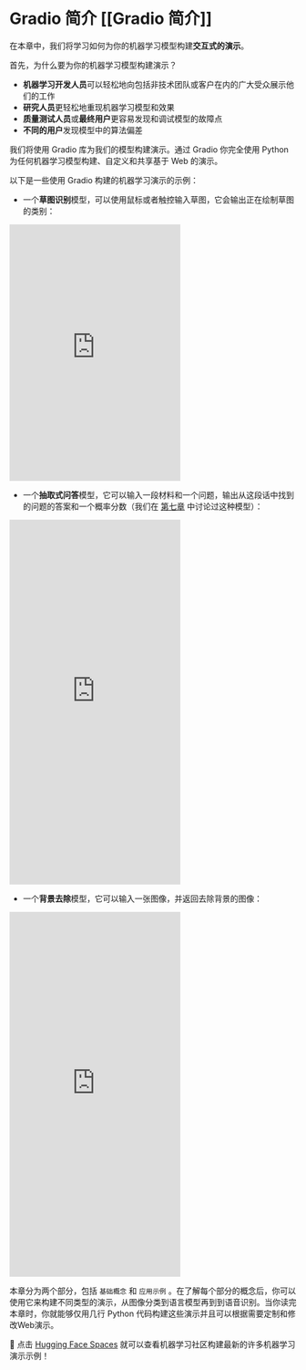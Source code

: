 # Gradio 简介 [[Gradio 简介]]

在本章中，我们将学习如何为你的机器学习模型构建**交互式的演示**。

首先，为什么要为你的机器学习模型构建演示？

- **机器学习开发人员**可以轻松地向包括非技术团队或客户在内的广大受众展示他们的工作
- **研究人员**更轻松地重现机器学习模型和效果
- **质量测试人员**或**最终用户**更容易发现和调试模型的故障点
- **不同的用户**发现模型中的算法偏差

我们将使用 Gradio 库为我们的模型构建演示。通过 Gradio 你完全使用 Python 为任何机器学习模型构建、自定义和共享基于 Web 的演示。

以下是一些使用 Gradio 构建的机器学习演示的示例：

* 一个**草图识别**模型，可以使用鼠标或者触控输入草图，它会输出正在绘制草图
的类别：

<iframe src="https://course-demos-draw2.hf.space" frameBorder="0" height="450" title="Gradio app" class="container p-0 flex-grow space-iframe" allow="accelerometer; ambient-light-sensor; autoplay; battery; camera; document-domain; encrypted-media; fullscreen; geolocation; gyroscope; layout-animations; legacy-image-formats; magnetometer; microphone; midi; oversized-images; payment; picture-in-picture; publickey-credentials-get; sync-xhr; usb; vr ; wake-lock; xr-spatial-tracking" sandbox="allow-forms allow-modals allow-popups allow-popups-to-escape-sandbox allow-same-origin allow-scripts allow-downloads"></iframe>

* 一个**抽取式问答**模型，它可以输入一段材料和一个问题，输出从这段话中找到的问题的答案和一个概率分数（我们在 [第七章](/course/chapter7/7) 中讨论过这种模型）：

<iframe src="https://course-demos-question-answering-simple.hf.space" frameBorder="0" height="640" title="Gradio app" class="container p-0 flex-grow space-iframe" allow="accelerometer; ambient-light-sensor; autoplay; battery; camera; document-domain; encrypted-media; fullscreen; geolocation; gyroscope; layout-animations; legacy-image-formats; magnetometer; microphone; midi; oversized-images; payment; picture-in-picture; publickey-credentials-get; sync-xhr; usb; vr ; wake-lock; xr-spatial-tracking" sandbox="allow-forms allow-modals allow-popups allow-popups-to-escape-sandbox allow-same-origin allow-scripts allow-downloads"></iframe>

* 一个**背景去除**模型，它可以输入一张图像，并返回去除背景的图像：

<iframe src="https://course-demos-remove-bg-original.hf.space" frameBorder="0" height="640" title="Gradio app" class="container p-0 flex-grow space-iframe" allow="accelerometer; ambient-light-sensor; autoplay; battery; camera; document-domain; encrypted-media; fullscreen; geolocation; gyroscope; layout-animations; legacy-image-formats; magnetometer; microphone; midi; oversized-images; payment; picture-in-picture; publickey-credentials-get; sync-xhr; usb; vr ; wake-lock; xr-spatial-tracking" sandbox="allow-forms allow-modals allow-popups allow-popups-to-escape-sandbox allow-same-origin allow-scripts allow-downloads"></iframe>

本章分为两个部分，包括 `基础概念` 和 `应用示例` 。在了解每个部分的概念后，你可以使用它来构建不同类型的演示，从图像分类到语言模型再到到语音识别。当你读完本章时，你就能够仅用几行 Python 代码构建这些演示并且可以根据需要定制和修改Web演示。

👀 点击 [Hugging Face Spaces](https://huggingface.co/spaces) 就可以查看机器学习社区构建最新的许多机器学习演示示例！

